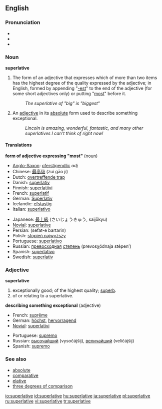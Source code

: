 ==English==
{{wikipedia}}
===Pronunciation===
*{{IPA|/s(j)uːˈpɜː(r)ləˌtɪv/}}
*{{SAMPA|/s(ju:"p3:(r)l@tIv/}}
*{{audio|en-us-superlative.ogg|Audio (US)}}

===Noun===
'''superlative'''

#{{grammar}} The form of an adjective that expresses which of more than two items has the highest degree of the quality expressed by the adjective; in English, formed by appending "[[-est]]" to the end of the adjective (for some short adjectives only) or putting "[[most]]" before it.
#:''The superlative of "big" is "biggest"''
# {{informal}} An [[adjective]] in its [[absolute]] form used to describe something exceptional.
#:''Lincoln is amazing, wonderful, fantastic, and many other superlatives I can’t think of right now!''

====Translations====
'''form of adjective expressing "most"''' (noun)
{{top}}
*[[Anglo-Saxon]]: [[oferstígendlic]] ''adj''
*Chinese: [[最高级]] (zuì gāo jí)
*Dutch: [[overtreffende trap]] {{m}}
*Danish:  [[superlativ]]
*Finnish: [[superlatiivi]]
*French: [[superlatif]] {{m}}
*German: [[Superlativ]] {{m}}
*Icelandic: [[efstastig]] {{n}}
*Italian: [[superlativo]] {{m}}
{{mid}}
*Japanese: [[最上級]] (さいじょうきゅう, saijōkyu)
*[[Novial]]: [[superlative]]
*Persian: {{FAchar|[[صفت برترین]]}} (sefat-e bartarin)
*Polish: [[stopień najwyższy]] {{m}} 
*Portuguese: [[superlativo]] {{m}}
*Russian: [[превосходный|превосходная]] [[степень]] (prevosχódnaja stépen’) {{f}}
*Spanish: [[superlativo]] {{m}}
*Swedish: [[superlativ]] {{n}}
{{bottom}}

===Adjective===
'''superlative'''
# exceptionally good; of the highest quality; [[superb]].
# of or relating to a superlative.

'''describing something exceptional''' (adjective)
{{top}}
*French: [[suprême]]
*German: [[höchst]], [[hervorragend]]
*[[Novial]]: [[superlativi]]
{{mid}}
*Portuguese: [[supremo]]
*Russian: [[высочайший]] (vysočájšij), [[величайший]] (veličájšij)
*Spanish: [[supremo]]
{{bottom}}

===See also===
*[[absolute]]
*[[comparative]]
*[[elative]]
*[[three degrees of comparison]]

[[io:superlative]]
[[id:superlative]]
[[hu:superlative]]
[[ja:superlative]]
[[pl:superlative]]
[[ru:superlative]]
[[vi:superlative]]
[[tr:superlative]]